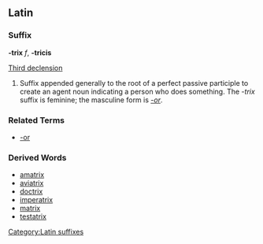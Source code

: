 ==Latin==
===Suffix===
'''-trix''' ''f'', '''-tricis'''

[[Wiktionary Appendix:Latin third declension|Third declension]]

# Suffix appended generally to the root of a perfect passive participle to create an agent noun indicating a person who does something.  The ''-trix'' suffix is feminine; the masculine form is ''[[-or]]''.

===Related Terms===
*[[-or]]

===Derived Words===
*[[amatrix]]
*[[aviatrix]]
*[[doctrix]]
*[[imperatrix]]
*[[matrix]]
*[[testatrix]]
[[Category:Latin suffixes]]